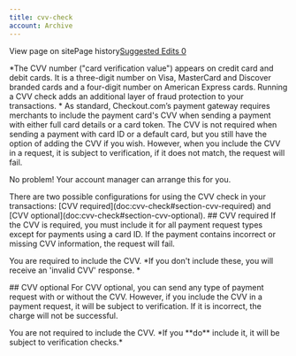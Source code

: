 ```yaml
---
title: cvv-check
account: Archive
---
```


View page on sitePage history[Suggested Edits 0](/project/checkoutdocs-legacy/v1.9/suggested)

\*The CVV number ("card verification value") appears on credit card and debit cards. It is a three-digit number on Visa, MasterCard and Discover branded cards and a four-digit number on American Express cards. Running a CVV check adds an additional layer of fraud protection to your transactions. \* As standard, Checkout.com’s payment gateway requires merchants to include the payment card's CVV when sending a payment with either full card details or a card token. The CVV is not required when sending a payment with card ID or a default card, but you still have the option of adding the CVV if you wish. However, when you include the CVV in a request, it is subject to verification, if it does not match, the request will fail.

No problem! Your account manager can arrange this for you.

There are two possible configurations for using the CVV check in your transactions: \[CVV required\](doc:cvv-check#section-cvv-required) and \[CVV optional\](doc:cvv-check#section-cvv-optional). ## CVV required If the CVV is required, you must include it for all payment request types except for payments using a card ID. If the payment contains incorrect or missing CVV information, the request will fail.

You are required to include the CVV. \*If you don't include these, you will receive an 'invalid CVV' response. \*

\## CVV optional For CVV optional, you can send any type of payment request with or without the CVV. However, if you include the CVV in a payment request, it will be subject to verification. If it is incorrect, the charge will not be successful.

You are not required to include the CVV. \*If you \*\*do\*\* include it, it will be subject to verification checks.\*
